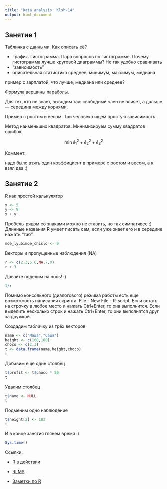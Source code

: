 ```yaml
---
title: "Data analysis. Klsh-14"
output: html_document
---
```


Занятие 1
---------


Табличка с данными. Как описать её?

* График. Гистограмма. Пара вопросов по гистограмме.
Почему гистограмма лучше круговой диаграммы? Не так удобно сравнивать
* "зависимость"
* описательная статистика
среднее, минимум, максимум, медиана

пример с зарплатой, что лучше, медиана или среднее?

Формула вершины параболы. 

Для тех, кто не знает, выводим так: свободный член не влияет, а дальше --- середина между корнями.

Пример с ростом и весом. Три человека ищем простую зависимость.

Метод наименьших квадратов. Минимизируем сумму квадратов ошибок,

$$ \min \hat{e}_1^2+\hat{e}_2^2+\hat{e}_3^2 $$


Коммент:

надо было взять один коэффициент в примере с ростом и весом, а я взял два :)


Занятие 2
---------

R как простой калькулятор
```r
x <- 5
y <- 9
x + y
```

Пробелы рядом со знаками можно не ставить, но так симпатявее :)
Длинные названия R умеет писать сам, если уже знает его и в середине нажать "таб".


```r
moe_lyubimoe_chislo <- 9
```

Векторы и пропущенные наблюдения (NA)
```r
r <- c(2,3,5.6,NA,7,0)
r + 3
```

Давайте поделим на ноль! :)

```r
1/r
```


Помимо консольного (диалогового) режима работы есть еще возможность написания скрипта. File - New File - R-script. Если встать на строчку в любое место и нажать Ctrl+Enter, то она выполнится. Если выделить несколько строк и нажать  Ctrl+Enter, то они выполнятся друг за дружкой.


Создадим табличку из трёх векторов
```r
name <- c("Маша","Саша")
height <- c(160,180)
choco <- c(2,3)
t <- data.frame(name,height,choco)
t
```

Добавим ещё один столбец
```r
t$profit <- t$choco * 50
t
```

Удалим столбец
```r
t$name <- NULL
t
```

Подменим одно наблюдение
```r
t$height[2] <- 183
t
```

И в конце занятия глянем время :)
```r
Sys.time()
```


Ссылки:

* [R в действии]()

* [RLMS](www.hse.ru/rlms)

* [Заметки по R]()
